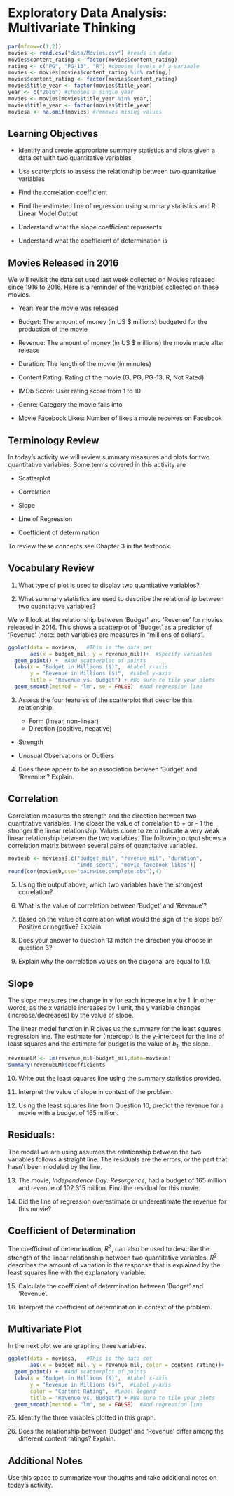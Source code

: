 # Exploratory Data Analysis: Multivariate Thinking

```r
par(mfrow=c(1,2))
movies <- read.csv("data/Movies.csv") #reads in data
movies$content_rating <- factor(movies$content_rating) 
rating <- c("PG", "PG-13", "R") #chooses levels of a variable
movies <- movies[movies$content_rating %in% rating,]
movies$content_rating <- factor(movies$content_rating)
movies$title_year <- factor(movies$title_year)
year <- c("2016") #chooses a single year
movies <- movies[movies$title_year %in% year,]
movies$title_year <- factor(movies$title_year)
moviesa <- na.omit(movies) #removes mising values
```

## Learning Objectives

* Identify and create appropriate summary statistics and plots
  given a data set with two quantitative variables
  
* Use scatterplots to assess the relationship between two quantitative variables

* Find the correlation coefficient 

* Find the estimated line of regression using summary statistics and R Linear Model Output

* Understand what the slope coefficient represents

* Understand what the coefficient of determination is

## Movies Released in 2016

We will revisit the data set used last week collected on Movies released since 1916 to 2016.  Here is a reminder of the variables collected on these movies.

* Year: Year the movie was released

* Budget: The amount of money (in US $ millions) budgeted for the production of the movie

* Revenue: The amount of money (in US $ millions) the movie made after release

* Duration: The length of the movie (in minutes)

* Content Rating: Rating of the movie (G, PG, PG-13, R, Not Rated)

* IMDb Score: User rating score from 1 to 10

* Genre: Category the movie falls into

* Movie Facebook Likes: Number of likes a movie receives on Facebook

## Terminology Review

In today's activity we will review summary measures and plots for two quantitative variables.  Some terms covered in this activity are

* Scatterplot

* Correlation

* Slope

* Line of Regression

* Coefficient of determination

To review these concepts see Chapter 3 in the textbook.  

## Vocabulary Review

1.  What type of plot is used to display two quantitative variables?

\vspace{0.5in}

2.  What summary statistics are used to describe the relationship between two quantitative variables?

\vspace{0.5in}

We will look at the relationship between 'Budget' and 'Revenue' for movies released in 2016. This shows a scatterplot of 'Budget' as a predictor of 'Revenue' (note: both variables are measures in "millions of dollars".  

```r
ggplot(data = moviesa,   #This is the data set
       aes(x = budget_mil, y = revenue_mil))+  #Specify variables
  geom_point() +  #Add scatterplot of points
  labs(x = "Budget in Millions ($)",  #Label x-axis
       y = "Revenue in Millions ($)",  #Label y-axis
       title = "Revenue vs. Budget") + #Be sure to tile your plots
  geom_smooth(method = "lm", se = FALSE)  #Add regression line
```
3. Assess the four features of the scatterplot that describe this relationship.

    * Form (linear, non-linear)
\vspace{1in}
    * Direction (positive, negative)
    
\vspace{1in}
    * Strength
    
\vspace{1in}
    * Unusual Observations or Outliers

\vspace{1in}

4. Does there appear to be an association between 'Budget' and 'Revenue'? Explain.

\vspace{1in}

## Correlation 

Correlation measures the strength and the direction between two quantitative variables.  The closer the value of correlation to + or - 1 the stronger the linear relationship.  Values close to zero indicate a very weak linear relationship between the two variables.  The following output shows a correlation matrix between several pairs of quantitative variables.  

```r
moviesb <- moviesa[,c("budget_mil", "revenue_mil", "duration", 
                      "imdb_score", "movie_facebook_likes")]
round(cor(moviesb,use="pairwise.complete.obs"),4)
```

5.  Using the output above, which two variables have the strongest correlation?

\vspace{0.5in}

6.  What is the value of correlation between 'Budget' and 'Revenue'?

\vspace{0.5in}

7.  Based on the value of correlation what would the sign of the slope be? Positive or negative?  Explain.

\vspace{1in}

8.  Does your answer to question 13 match the direction you choose in question 3?

\vspace{0.5in}

9.  Explain why the correlation values on the diagonal are equal to 1.0.

\vspace{1in}

## Slope

The slope measures the change in y for each increase in x by 1.  In other words, as the x variable increases by 1 unit, the y variable changes (increase/decreases) by the value of slope.

The linear model function in R gives us the summary for the least squares regression line.  The estimate for (Intercept) is the y-intercept for the line of least squares and the estimate for budget is the value of $b_1$, the slope.

```r
revenueLM <- lm(revenue_mil~budget_mil,data=moviesa)
summary(revenueLM)$coefficients
```

10.  Write out the least squares line using the summary statistics provided.

\vspace{1in}

11. Interpret the value of slope in context of the problem.

\vspace{1in}

12. Using the least squares line from Question 10, predict the revenue for a movie with a budget of 165 million.

\vspace{1in}

## Residuals:

The model we are using assumes the relationship between the two variables follows a straight line. The residuals are the errors, or the part that hasn't been modeled by the line.

\begin{center}
Data = Model + Residual

Residual = Data - Model

$e_i=y_i-\hat{y}_i$
\end{center}

13.  The movie, *Independence Day: Resurgence*, had a budget of 165 million and revenue of 102.315 million.  Find the residual for this movie.

\vspace{1in}

14.  Did the line of regression overestimate or underestimate the revenue for this movie? 

\vspace{1in}

## Coefficient of Determination

The coefficient of determination, $R^2$, can also be used to describe the strength of the linear relationship between two quantitative variables. $R^2$ describes the amount of variation in the response that is explained by the least squares line with the explanatory variable.  

15.  Calculate the coefficient of determination between 'Budget' and 'Revenue'.

\vspace{1in}

16.  Interpret the coefficient of determination in context of the problem.

\vspace{1in}

## Multivariate Plot
In the next plot we are graphing three variables. 

```r
ggplot(data = moviesa,   #This is the data set
       aes(x = budget_mil, y = revenue_mil, color = content_rating))+  #Specify variables
  geom_point() +  #Add scatterplot of points
  labs(x = "Budget in Millions ($)",  #Label x-axis
       y = "Revenue in Millions ($)",  #Label y-axis
       color = "Content Rating",  #Label legend
       title = "Revenue vs. Budget") + #Be sure to tile your plots
  geom_smooth(method = "lm", se = FALSE)  #Add regression line
```

25.  Identify the three varables plotted in this graph.

\vspace{0.5in}

26. Does the relationship between 'Budget' and 'Revenue' differ among the different content ratings?  Explain.

\vspace{1in}


## Additional Notes

Use this space to summarize your thoughts and take additional notes on today's activity.


